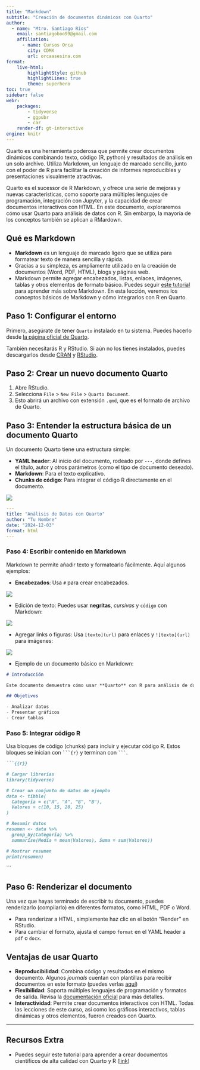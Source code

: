 ```yaml
---
title: "Markdown"
subtitle: "Creación de documentos dinámicos con Quarto"
author:
  - name: "Mtro. Santiago Ríos"
    email: santiagoboo99@gmail.com
    affiliation: 
      - name: Cursos Orca
        city: CDMX
        url: orcaasesina.com
format: 
    live-html:
        highlightStyle: github
        highlightLines: true
        theme: superhero
toc: true
sidebar: false
webr:
    packages: 
        - tidyverse
        - ggpubr
        - car
    render-df: gt-interactive
engine: knitr
---
```


Quarto es una herramienta poderosa que permite crear documentos dinámicos combinando texto, código (R, python) y resultados de análisis en un solo archivo. Utiliza Markdown, un lenguaje de marcado sencillo, junto con el poder de R para facilitar la creación de informes reproducibles y presentaciones visualmente atractivas.

Quarto es el sucessor de R Markdown, y ofrece una serie de mejoras y nuevas características, como soporte para múltiples lenguajes de programación, integración con Jupyter, y la capacidad de crear documentos interactivos con HTML. En este documento, exploraremos cómo usar Quarto para análisis de datos con R. Sin embargo, la mayoría de los conceptos también se aplican a RMardown.


## Qué es Markdown

- **Markdown** es un lenguaje de marcado ligero que se utiliza para formatear texto de manera sencilla y rápida.
- Gracias a su simpleza, es ampliamente utilizado en la creación de documentos (Word, PDF, HTML), blogs y páginas web.
- Markdown permite agregar encabezados, listas, enlaces, imágenes, tablas y otros elementos de formato básico. Puedes seguir [este tutorial](https://quarto.org/docs/authoring/markdown-basics.html) para aprender más sobre Markdown. En esta lección, veremos los conceptos básicos de Markdown y cómo integrarlos con R en Quarto.

## Paso 1: Configurar el entorno

Primero, asegúrate de tener `Quarto` instalado en tu sistema. Puedes hacerlo desde [la página oficial de Quarto](https://quarto.org/docs/get-started/).

También necesitarás R y RStudio. Si aún no los tienes instalados, puedes descargarlos desde [CRAN](https://cran.r-project.org/) y [RStudio](https://www.rstudio.com/products/rstudio/download/).

## Paso 2: Crear un nuevo documento Quarto

1. Abre RStudio.
2. Selecciona `File` > `New File` > `Quarto Document`.
3. Esto abrirá un archivo con extensión `.qmd`, que es el formato de archivo de Quarto.

## Paso 3: Entender la estructura básica de un documento Quarto

Un documento Quarto tiene una estructura simple:

- **YAML header**: Al inicio del documento, rodeado por `---`, donde defines el título, autor y otros parámetros (como el tipo de documento deseado).
- **Markdown**: Para el texto explicativo.
- **Chunks de código**: Para integrar el código R directamente en el documento.


![](../quarto_partes.png)

```yaml
---
title: "Análisis de Datos con Quarto"
author: "Tu Nombre"
date: "2024-12-03"
format: html
---
```

### Paso 4: Escribir contenido en Markdown

Markdown te permite añadir texto y formatearlo fácilmente. Aquí algunos ejemplos:

- **Encabezados**: Usa `#` para crear encabezados.

![](../quarto_encabezado.png)

- Edición de texto: Puedes usar **negritas**, *cursivas* y `código` con Markdown:

![](../quarto_texto.png)


- Agregar links o figuras: Usa `[texto](url)` para enlaces y `![texto](url)` para imágenes:

![](../quarto_figs.png)


- Ejemplo de un documento básico en Markdown:

```markdown
# Introducción

Este documento demuestra cómo usar **Quarto** con R para análisis de datos.

## Objetivos

- Analizar datos
- Presentar gráficos
- Crear tablas
```

### Paso 5: Integrar código R

Usa bloques de código (chunks) para incluir y ejecutar código R. Estos bloques se inician con ```` ```{r} ```` y terminan con ```` ``` ````.

```markdown
```{{r}}

# Cargar librerías
library(tidyverse)

# Crear un conjunto de datos de ejemplo
data <- tibble(
  Categoria = c("A", "A", "B", "B"),
  Valores = c(10, 15, 20, 25)
)

# Resumir datos
resumen <- data %>%
  group_by(Categoria) %>%
  summarise(Media = mean(Valores), Suma = sum(Valores))

# Mostrar resumen
print(resumen)
```
```




## Paso 6: Renderizar el documento

Una vez que hayas terminado de escribir tu documento, puedes renderizarlo (compilarlo) en diferentes formatos, como HTML, PDF o Word.

- Para renderizar a HTML, simplemente haz clic en el botón "Render" en RStudio.
- Para cambiar el formato, ajusta el campo `format` en el YAML header a `pdf` o `docx`.

## Ventajas de usar Quarto

- **Reproducibilidad**: Combina código y resultados en el mismo documento. Algunos *journals* cuentan con plantillas para recibir documentos en este formato (puedes verlas [aquí](https://github.com/quarto-journals))
- **Flexibilidad**: Soporta múltiples lenguajes de programación y formatos de salida. Revisa la [documentación oficial](https://quarto.org/docs/output-formats/all-formats.html) para más detalles.
- **Interactividad**: Permite crear documentos interactivos con HTML. Todas las lecciones de este curso, asi como los gráficos interactivos, tablas dinámicas y otros elementos, fueron creados con Quarto.

---

## Recursos Extra

- Puedes seguir este tutorial para aprender a crear documentos científicos de alta calidad con Quarto y R ([link](https://carpentries-incubator.github.io/reproducible-publications-quarto/))

